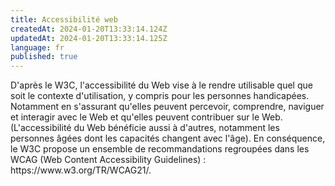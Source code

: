 ```yaml
---
title: Accessibilité web
createdAt: 2024-01-20T13:33:14.124Z
updatedAt: 2024-01-20T13:33:14.125Z
language: fr
published: true
---
```


D'après le W3C, l'accessibilité du Web vise à le rendre utilisable quel que soit le contexte d'utilisation, y compris pour les personnes handicapées. Notamment en s'assurant qu'elles peuvent percevoir, comprendre, naviguer et interagir avec le Web et qu'elles peuvent contribuer sur le Web. (L'accessibilité du Web bénéficie aussi à d'autres, notamment les personnes âgées dont les capacités changent avec l'âge). En conséquence, le W3C propose un ensemble de recommandations regroupées dans les WCAG (Web Content Accessibility Guidelines) : https\://www\.w3.org/TR/WCAG21/.
